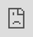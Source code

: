 
<link rel="icon" type="image/ico" href="images/ptd2.png"/>


```r
knitr::include_graphics("images/unlock.png")
```

<iframe src="https://shiny.bioinfo.ieo.it/app/ptd_studio" frameborder="0" style="overflow:hidden;overflow-x:hidden;overflow-y:hidden;height:100%;width:100%;position:absolute;top:0px;left:0px;right:0px;bottom:0px;" height="100%" width="100%">
<p> Sorry your browser does not support inline frames. </p>
</iframe>
